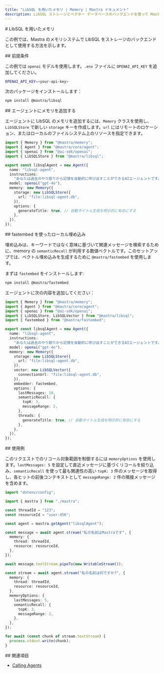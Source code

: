 ```yaml
---
title: "LibSQL を用いたメモリ | Memory | Mastra ドキュメント"
description: LibSQL ストレージとベクター データベースのバックエンドを使って Mastra のメモリシステムを利用する方法の例。
---
```


<div id="memory-with-libsql">
  # LibSQL を用いたメモリ
</div>

この例では、Mastra のメモリシステムで LibSQL をストレージのバックエンドとして使用する方法を示します。

<div id="prerequisites">
  ## 前提条件
</div>

この例では `openai` モデルを使用します。`.env` ファイルに `OPENAI_API_KEY` を追加してください。

```bash title=".env" copy
OPENAI_API_KEY=<your-api-key>
```

次のパッケージをインストールします：

```bash copy
npm install @mastra/libsql
```


<div id="adding-memory-to-an-agent">
  ## エージェントにメモリを追加する
</div>

エージェントに LibSQL のメモリを追加するには、`Memory` クラスを使用し、`LibSQLStore` で新しい `storage` キーを作成します。`url` にはリモートのロケーション、またはローカルのファイルシステム上のリソースを指定できます。

```typescript title="src/mastra/agents/example-libsql-agent.ts" showLineNumbers copy
import { Memory } from "@mastra/memory";
import { Agent } from "@mastra/core/agent";
import { openai } from "@ai-sdk/openai";
import { LibSQLStore } from "@mastra/libsql";

export const libsqlAgent = new Agent({
  name: "libsql-agent",
  instructions:
    "あなたは過去のやり取りから記憶を自動的に呼び出すことができるAIエージェントです。",
  model: openai("gpt-4o"),
  memory: new Memory({
    storage: new LibSQLStore({
      url: "file:libsql-agent.db",
    }),
    options: {
      generateTitle: true, // 自動タイトル生成を明示的に有効にする
    },
  }),
});
```


<div id="local-embeddings-with-fastembed">
  ## fastembed を使ったローカル埋め込み
</div>

埋め込みは、キーワードではなく意味に基づいて関連メッセージを検索するために、memory の `semanticRecall` が利用する数値ベクトルです。このセットアップでは、ベクトル埋め込みを生成するために `@mastra/fastembed` を使用します。

まずは `fastembed` をインストールします:

```bash copy
npm install @mastra/fastembed
```

エージェントに次の内容を追加してください：

```typescript title="src/mastra/agents/example-libsql-agent.ts" showLineNumbers copy
import { Memory } from "@mastra/memory";
import { Agent } from "@mastra/core/agent";
import { openai } from "@ai-sdk/openai";
import { LibSQLStore, LibSQLVector } from "@mastra/libsql";
import { fastembed } from "@mastra/fastembed";

export const libsqlAgent = new Agent({
  name: "libsql-agent",
  instructions:
    "あなたは過去のやり取りから記憶を自動的に呼び出すことができるAIエージェントです。",
  model: openai("gpt-4o"),
  memory: new Memory({
    storage: new LibSQLStore({
      url: "file:libsql-agent.db",
    }),
    vector: new LibSQLVector({
      connectionUrl: "file:libsql-agent.db",
    }),
    embedder: fastembed,
    options: {
      lastMessages: 10,
      semanticRecall: {
        topK: 3,
        messageRange: 2,
      },
      threads: {
        generateTitle: true, // 自動タイトル生成を明示的に有効にする
      },
    },
  }),
});
```


<div id="usage-example">
  ## 使用例
</div>

このリクエストでのリコール対象範囲を制御するには `memoryOptions` を使用します。`lastMessages: 5` を設定して直近メッセージに基づくリコールを絞り込み、`semanticRecall` を使って最も関連性の高い `topK: 3` 件のメッセージを取得し、各ヒットの前後コンテキストとして `messageRange: 2` 件の隣接メッセージを含めます。

```typescript title="src/test-libsql-agent.ts" showLineNumbers copy
import "dotenv/config";

import { mastra } from "./mastra";

const threadId = "123";
const resourceId = "user-456";

const agent = mastra.getAgent("libsqlAgent");

const message = await agent.stream("私の名前はMastraです", {
  memory: {
    thread: threadId,
    resource: resourceId,
  },
});

await message.textStream.pipeTo(new WritableStream());

const stream = await agent.stream("私の名前は何ですか?", {
  memory: {
    thread: threadId,
    resource: resourceId,
  },
  memoryOptions: {
    lastMessages: 5,
    semanticRecall: {
      topK: 3,
      messageRange: 2,
    },
  },
});

for await (const chunk of stream.textStream) {
  process.stdout.write(chunk);
}
```


<div id="related">
  ## 関連項目
</div>

- [Calling Agents](/examples/agents/calling-agents)